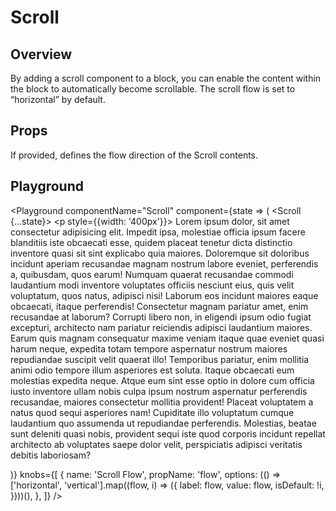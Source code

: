 


# Scroll

## Overview

By adding a scroll component to a block, you can enable the content within the block to automatically become scrollable. The scroll flow is set to “horizontal” by default.

## Props

<LegacyBlock marginTop="sizing050">
  <Prop
    name="flow"
    type="vertical | horizontal"
    default="horizontal"
  >
    If provided, defines the flow direction of the Scroll contents.
  </Prop>

</LegacyBlock>

## Playground

<Playground
  componentName="Scroll"
  component={state => (
    <LegacyBlock width="200px" height="300px">
      <Scroll {...state}>
        <p style={{width: '400px'}}>
          Lorem ipsum dolor, sit amet consectetur adipisicing elit. Impedit
          ipsa, molestiae officia ipsum facere blanditiis iste obcaecati esse,
          quidem placeat tenetur dicta distinctio inventore quasi sit sint
          explicabo quia maiores. Doloremque sit doloribus incidunt aperiam
          recusandae magnam nostrum labore eveniet, perferendis a, quibusdam,
          quos earum! Numquam quaerat recusandae commodi laudantium modi
          inventore voluptates officiis nesciunt eius, quis velit voluptatum,
          quos natus, adipisci nisi! Laborum eos incidunt maiores eaque
          obcaecati, itaque perferendis! Consectetur magnam pariatur amet, enim
          recusandae at laborum? Corrupti libero non, in eligendi ipsum odio
          fugiat excepturi, architecto nam pariatur reiciendis adipisci
          laudantium maiores. Earum quis magnam consequatur maxime veniam itaque
          quae eveniet quasi harum neque, expedita totam tempore aspernatur
          nostrum maiores repudiandae suscipit velit quaerat illo! Temporibus
          pariatur, enim mollitia animi odio tempore illum asperiores est
          soluta. Itaque obcaecati eum molestias expedita neque. Atque eum sint
          esse optio in dolore cum officia iusto inventore ullam nobis culpa
          ipsum nostrum aspernatur perferendis recusandae, maiores consectetur
          mollitia provident! Placeat voluptatem a natus quod sequi asperiores
          nam! Cupiditate illo voluptatum cumque laudantium quo assumenda ut
          repudiandae perferendis. Molestias, beatae sunt deleniti quasi nobis,
          provident sequi iste quod corporis incidunt repellat architecto ab
          voluptates saepe dolor velit, perspiciatis adipisci veritatis debitis
          laboriosam?
        </p>
      </Scroll>
    </LegacyBlock>
  )}
  knobs={[
    {
      name: 'Scroll Flow',
      propName: 'flow',
      options: (() =>
        ['horizontal', 'vertical'].map((flow, i) => ({
          label: flow,
          value: flow,
          isDefault: !i,
        })))(),
    },
  ]}
/>

